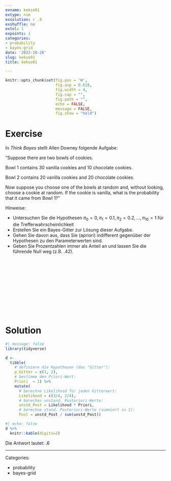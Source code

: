 ```yaml
---
exname: kekse01
extype: num
exsolution: r .6
exshuffle: no
extol: 1
expoints: 1
categories:
- probability
- bayes-grid
date: '2022-10-26'
slug: kekse01
title: kekse01

---
```







```r
knitr::opts_chunk$set(fig.pos = 'H',
                      fig.asp = 0.618,
                      fig.width = 4,
                      fig.cap = "", 
                      fig.path = "",
                      echo = FALSE,
                      message = FALSE,
                      fig.show = "hold")
```






# Exercise

In *Think Bayes* stellt Allen Downey folgende Aufgabe:


"Suppose there are two bowls of cookies.

Bowl 1 contains 30 vanilla cookies and 10 chocolate cookies.

Bowl 2 contains 20 vanilla cookies and 20 chocolate cookies.

Now suppose you choose one of the bowls at random and, without looking, choose a cookie at random. If the cookie is vanilla, what is the probability that it came from Bowl 1?"


Hinweise:

- Untersuchen Sie die Hypothesen $\pi_0 = 0, \pi_1 = 0.1, \pi_2 = 0.2, ..., \pi_{10} = 1$ für die Trefferwahrscheinlichkeit
- Erstellen Sie ein Bayes-Gitter zur Lösung dieser Aufgabe.
- Gehen Sie davon aus, dass Sie (apriori) indifferent gegenüber der Hypothesen zu den Parameterwerten sind.
- Geben Sie Prozentzahlen immer als Anteil an und lassen Sie die führende Null weg (z.B. .42).


</br>
</br>
</br>
</br>
</br>
</br>
</br>
</br>
</br>
</br>

# Solution


```r
#| message: false
library(tidyverse)
```


```r
d <-
  tibble(
    # definiere die Hypothesen (das "Gitter"): 
    p_Gitter = c(1, 2),
    # bestimme den Priori-Wert:       
    Priori  = 1) %>%  
    mutate(
      # berechne Likelihood für jeden Gitterwert:
      Likelihood = c(3/4, 2/4),
      # berechen unstand. Posteriori-Werte:
      unstd_Post = Likelihood * Priori,
      # berechne stand. Posteriori-Werte (summiert zu 1):
      Post = unstd_Post / sum(unstd_Post))  
```

```r
#| echo: false
d %>% 
  knitr::kable(digits=2)
```


Die Antwort lautet: .6



---

Categories: 

- probability
- bayes-grid

